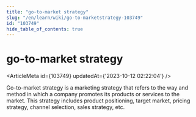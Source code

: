 ```yaml
---
title: "go-to-market strategy"
slug: "/en/learn/wiki/go-to-marketstrategy-103749"
id: "103749"
hide_table_of_contents: true
---
```



<Breadcrumbs current="go-to-market strategy" />

# go-to-market strategy

<ArticleMeta id={103749} updatedAt={'2023-10-12 02:22:04'} />
<div className='border-solid border-b border-t-0 my-4 border-[var(--ifm-color-gray-300)]' />

Go-to-market strategy is a marketing strategy that refers to the way and method in which a company promotes its products or services to the market. This strategy includes product positioning, target market, pricing strategy, channel selection, sales strategy, etc.
